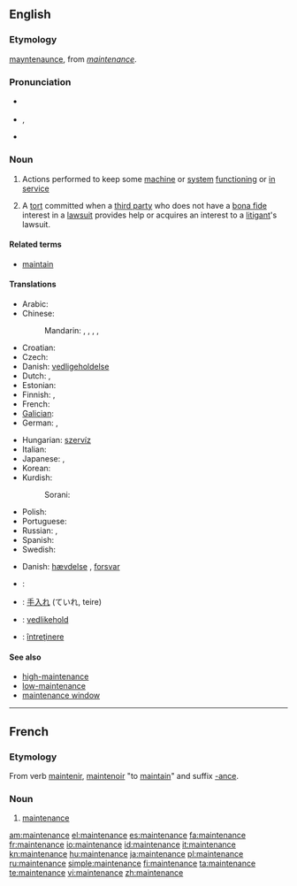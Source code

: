 {{wikipedia}}
==English==

===Etymology===
{{etyl|enm}} [[mayntenaunce]], from {{etyl|fro}} ''[[#French|maintenance]]''.

===Pronunciation===
* {{a|Canada}} {{IPA|/ˈmeɪntɪnəns/}}
* {{IPA|/ˈmeɪntənəns/}}, {{SAMPA|/"meInt@n@ns/}}
* {{audio|En-us-maintenance.ogg|Audio (US)}}

===Noun===
{{en-noun}}

# Actions performed to keep some [[machine]] or [[system]] [[functioning]] or [[in service]]
# {{legal}} A [[tort]] committed when a [[third party]] who does not have a [[bona fide]] interest in a [[lawsuit]] provides help or acquires an interest to a [[litigant]]'s lawsuit.

====Related terms====
* [[maintain]]

====Translations====
{{trans-top|keeping a machine in service}}
* Arabic: {{t|ar|صيانة|f|tr=Siyaana}}
* Chinese:
*: Mandarin: {{t|cmn|保養|sc=Hani}},  {{t|cmn|保养|tr=bǎoyǎng|sc=Hani}},  {{t-|cmn|維持|sc=Hani}},  {{t-|cmn|维持|tr=wéichí|sc=Hani}},  {{t-|cmn|保守|tr=bǎoshǒu|sc=Hani}}
* Croatian: {{t|hr|održavanje|n}}
* Czech: {{t-|cs|údržba|f}}
* Danish: [[vedligeholdelse]] {{c}}
* Dutch: {{t+|nl|onderhoud|n}}, {{t-|nl|handhaving|f}}
* Estonian: {{t|et|hooldus}}
* Finnish: {{t-|fi|huolto}}, {{t+|fi|kunnossapito}}
* French: {{t+|fr|entretien|m}}
* [[Galician]]: {{t|gl|mantemento|xs=Galician}} {{m}}
* German: {{t|de| Instandhaltung |f}}, {{t-|de|Wartung|f}}
{{trans-mid}}
* Hungarian: [[szervíz]]
* Italian: {{t+|it|manutenzione|f}}
* Japanese: {{t-|ja|保守|tr=hoshu}}, {{t+|ja|維持|tr=iji}}
* Korean: {{t|ko|보존|tr=bojon|sc=Hang}}
* Kurdish:
*: Sorani: {{t|ku|خزمه‌ت|tr=xizmet|sc=ku-Arab}}
* Polish: {{t-|pl|konserwacja|f}}
* Portuguese: {{t|pt|manutenção|f}}
* Russian: {{t+|ru|обслуживание|n|tr=obsluživanije}},  {{t+|ru|ремонт|m|tr=remónt}}
* Spanish: {{t-|es|mantenimiento|m}}
* Swedish: {{t|sv|underhåll|n}}
{{trans-bottom}}

{{trans-top|tort}}
* Danish: [[hævdelse]] {{c}}, [[forsvar]] {{n}}
{{trans-mid}}
{{trans-bottom}}

{{checktrans-top}}
* {{ttbc|Arabic}}: {{Arab|[[صيانة]]}} {{IPAchar|(ʂiyāna)}} {{f}}
* {{ttbc|Japanese}}: [[手入れ]] (ていれ, teire)
* {{ttbc|Norwegian}}: [[vedlikehold]]
* {{ttbc|Romanian}}: [[întreţinere]] {{f}}
{{trans-bottom}}

====See also====
* [[high-maintenance]]
* [[low-maintenance]]
* [[maintenance window]]

----

==French==

===Etymology===
From verb [[maintenir]], [[maintenoir]] "to [[maintain]]" and suffix [[-ance]].

===Noun===
{{fr-noun|f}}

# [[#English|maintenance]]

[[am:maintenance]]
[[el:maintenance]]
[[es:maintenance]]
[[fa:maintenance]]
[[fr:maintenance]]
[[io:maintenance]]
[[id:maintenance]]
[[it:maintenance]]
[[kn:maintenance]]
[[hu:maintenance]]
[[ja:maintenance]]
[[pl:maintenance]]
[[ru:maintenance]]
[[simple:maintenance]]
[[fi:maintenance]]
[[ta:maintenance]]
[[te:maintenance]]
[[vi:maintenance]]
[[zh:maintenance]]